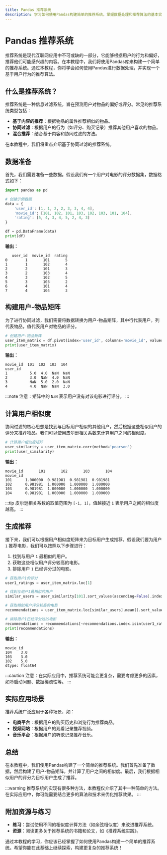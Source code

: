 ```yaml
---
title: Pandas 推荐系统
description: 学习如何使用Pandas构建简单的推荐系统，掌握数据处理和推荐算法的基本实现。
---
```


# Pandas 推荐系统

推荐系统是现代互联网应用中不可或缺的一部分，它能够根据用户的行为和偏好，推荐他们可能感兴趣的内容。在本教程中，我们将使用Pandas库来构建一个简单的推荐系统。通过本教程，你将学会如何使用Pandas进行数据处理，并实现一个基于用户行为的推荐算法。

## 什么是推荐系统？

推荐系统是一种信息过滤系统，旨在预测用户对物品的偏好或评分。常见的推荐系统类型包括：

- **基于内容的推荐**：根据物品的属性推荐相似的物品。
- **协同过滤**：根据用户的行为（如评分、购买记录）推荐其他用户喜欢的物品。
- **混合推荐**：结合基于内容和协同过滤的方法。

在本教程中，我们将重点介绍基于协同过滤的推荐系统。

## 数据准备

首先，我们需要准备一些数据。假设我们有一个用户对电影的评分数据集，数据格式如下：

```python
import pandas as pd

# 创建示例数据
data = {
    'user_id': [1, 1, 2, 2, 3, 3, 4, 4],
    'movie_id': [101, 102, 101, 103, 102, 103, 101, 104],
    'rating': [5, 4, 3, 4, 5, 2, 4, 3]
}

df = pd.DataFrame(data)
print(df)
```

**输出：**

```
   user_id  movie_id  rating
0        1       101       5
1        1       102       4
2        2       101       3
3        2       103       4
4        3       102       5
5        3       103       2
6        4       101       4
7        4       104       3
```

## 构建用户-物品矩阵

为了进行协同过滤，我们需要将数据转换为用户-物品矩阵，其中行代表用户，列代表物品，值代表用户对物品的评分。

```python
# 创建用户-物品矩阵
user_item_matrix = df.pivot(index='user_id', columns='movie_id', values='rating')
print(user_item_matrix)
```

**输出：**

```
movie_id  101  102  103  104
user_id                     
1          5.0  4.0  NaN  NaN
2          3.0  NaN  4.0  NaN
3          NaN  5.0  2.0  NaN
4          4.0  NaN  NaN  3.0
```

:::note
注意：矩阵中的 `NaN` 表示用户没有对该电影进行评分。
:::

## 计算用户相似度

协同过滤的核心思想是找到与目标用户相似的其他用户，然后根据这些相似用户的评分来推荐物品。我们可以使用皮尔逊相关系数来计算用户之间的相似度。

```python
# 计算用户相似度矩阵
user_similarity = user_item_matrix.corr(method='pearson')
print(user_similarity)
```

**输出：**

```
movie_id       101       102       103       104
movie_id                                        
101      1.000000  0.981981  0.981981  0.981981
102      0.981981  1.000000  1.000000  1.000000
103      0.981981  1.000000  1.000000  1.000000
104      0.981981  1.000000  1.000000  1.000000
```

:::tip
皮尔逊相关系数的取值范围为 `[-1, 1]`，值越接近 `1` 表示用户之间的相似度越高。
:::

## 生成推荐

接下来，我们可以根据用户相似度矩阵来为目标用户生成推荐。假设我们要为用户 `1` 推荐电影，我们可以按照以下步骤进行：

1. 找到与用户 `1` 最相似的用户。
2. 获取这些相似用户评分较高的电影。
3. 排除用户 `1` 已经评分过的电影。

```python
# 获取用户1的评分
user1_ratings = user_item_matrix.loc[1]

# 找到与用户1最相似的用户
similar_users = user_similarity[101].sort_values(ascending=False).index[1:]

# 获取相似用户评分较高的电影
recommendations = user_item_matrix.loc[similar_users].mean().sort_values(ascending=False)

# 排除用户1已经评分过的电影
recommendations = recommendations[~recommendations.index.isin(user1_ratings.dropna().index)]
print(recommendations)
```

**输出：**

```
movie_id
104    3.0
103    3.0
102    5.0
dtype: float64
```

:::caution
注意：在实际应用中，推荐系统可能会更复杂，需要考虑更多的因素，如冷启动问题、数据稀疏性等。
:::

## 实际应用场景

推荐系统广泛应用于各种场景，如：

- **电商平台**：根据用户的购买历史和浏览行为推荐商品。
- **视频网站**：根据用户的观看记录推荐视频。
- **音乐平台**：根据用户的听歌记录推荐音乐。

## 总结

在本教程中，我们使用Pandas构建了一个简单的推荐系统。我们首先准备了数据，然后构建了用户-物品矩阵，并计算了用户之间的相似度。最后，我们根据相似用户的评分为目标用户生成了推荐。

:::warning
推荐系统的实现有很多种方法，本教程仅介绍了其中一种简单的方法。在实际应用中，你可能需要结合更多的算法和技术来优化推荐效果。
:::

## 附加资源与练习

- **练习**：尝试使用不同的相似度计算方法（如余弦相似度）来改进推荐系统。
- **资源**：阅读更多关于推荐系统的书籍和论文，如《推荐系统实践》。

通过本教程的学习，你应该已经掌握了如何使用Pandas构建一个简单的推荐系统。希望你能在此基础上继续探索，构建更复杂的推荐系统！
